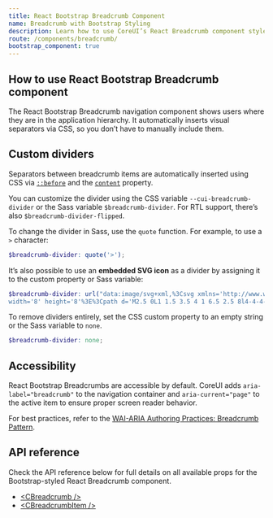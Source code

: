 ```yaml
---
title: React Bootstrap Breadcrumb Component
name: Breadcrumb with Bootstrap Styling
description: Learn how to use CoreUI’s React Breadcrumb component styled with Bootstrap to indicate navigation hierarchy and enhance user orientation within your app or website.
route: /components/breadcrumb/
bootstrap_component: true
---
```


## How to use React Bootstrap Breadcrumb component

The React Bootstrap Breadcrumb navigation component shows users where they are in the application hierarchy. It automatically inserts visual separators via CSS, so you don’t have to manually include them.

<ExampleSnippet className="theme-bootstrap" component="BreadcrumbExample" componentName="React Bootstrap Breadcrumb" />

## Custom dividers

Separators between breadcrumb items are automatically inserted using CSS via [`::before`](https://developer.mozilla.org/en-US/docs/Web/CSS/::before) and the [`content`](https://developer.mozilla.org/en-US/docs/Web/CSS/content) property.

You can customize the divider using the CSS variable `--cui-breadcrumb-divider` or the Sass variable `$breadcrumb-divider`. For RTL support, there’s also `$breadcrumb-divider-flipped`.

<ExampleSnippet className="theme-bootstrap" component="BreadcrumbDividersExample" componentName="React Bootstrap Breadcrumb" />

To change the divider in Sass, use the `quote` function. For example, to use a `>` character:

```scss
$breadcrumb-divider: quote('>');
```

It’s also possible to use an **embedded SVG icon** as a divider by assigning it to the custom property or Sass variable:

<ExampleSnippet className="theme-bootstrap" component="BreadcrumbDividers2Example" componentName="React Bootstrap Breadcrumb" />

```scss
$breadcrumb-divider: url("data:image/svg+xml,%3Csvg xmlns='http://www.w3.org/2000/svg' 
width='8' height='8'%3E%3Cpath d='M2.5 0L1 1.5 3.5 4 1 6.5 2.5 8l4-4-4-4z' fill='currentColor'/%3E%3C/svg%3E");
```

To remove dividers entirely, set the CSS custom property to an empty string or the Sass variable to `none`.

<ExampleSnippet className="theme-bootstrap" component="BreadcrumbDividers3Example" componentName="React Bootstrap Breadcrumb" />

```scss
$breadcrumb-divider: none;
```

## Accessibility

React Bootstrap Breadcrumbs are accessible by default. CoreUI adds `aria-label="breadcrumb"` to the navigation container and `aria-current="page"` to the active item to ensure proper screen reader behavior.

For best practices, refer to the [WAI-ARIA Authoring Practices: Breadcrumb Pattern](https://www.w3.org/TR/wai-aria-practices/#breadcrumb).

## API reference

Check the API reference below for full details on all available props for the Bootstrap-styled React Breadcrumb component.

- [&lt;CBreadcrumb /&gt;](./api/#cbreadcrumb)
- [&lt;CBreadcrumbItem /&gt;](./api/#cbreadcrumbitem)
